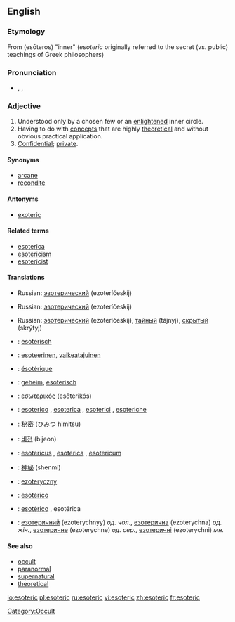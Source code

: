 ==English==

===Etymology===
From {{AGr.}} '''{{polytonic|[[ἐσώτερoς]]}}''' (esōteros) "inner" (''esoteric'' originally referred to the secret (vs. public) teachings of Greek philosophers)

===Pronunciation===
*{{enPR|/ěsōtěr'ĭk/}}, {{IPA|/ˌɛsoˈtɛrɪk/}}, {{SAMPA|/EsoU"tErIc/}}
*:{{rhymes|ɛrɪk}}

===Adjective===
{{en-adj}}

# Understood only by a chosen few or an [[enlightened]] inner circle.
# Having to do with [[concept]]s that are highly [[theoretical]] and without obvious practical application.
# [[confidential|Confidential]]; [[private]].

====Synonyms====
*[[arcane]]
*[[recondite]]

====Antonyms====
*[[exoteric]]

====Related terms====
*[[esoterica]]
*[[esotericism]]
*[[esotericist]]

====Translations====
{{trans-top|Understood only by a chosen few or an enlightened inner circle}}
{{trans-mid}}
*Russian: [[эзотерический]] (ezoteríčeskij)
{{trans-bottom}}
{{trans-top|Having to do with concepts that are highly theoretical}}
{{trans-mid}}
*Russian: [[эзотерический]] (ezoteríčeskij)
{{trans-bottom}}
{{trans-top|confidential; private}}
{{trans-mid}}
*Russian: [[эзотерический]] (ezoteríčeskij), [[тайный]] (tájnyj), [[скрытый]] (skrýtyj)
{{trans-bottom}}

{{checktrans-top}}
*{{ttbc|Dutch}}: [[esoterisch]]
*{{ttbc|Finnish}}: [[esoteerinen]], [[vaikeatajuinen]]
*{{ttbc|French}}: [[ésotérique]]
*{{ttbc|German}}: [[geheim]], [[esoterisch]]
*{{ttbc|Greek}}: [[εσωτερικός]] (esōterikós)
*{{ttbc|Italian}}: [[esoterico]] {{m}}, [[esoterica]] {{f}}, [[esoterici]] {{mpl}}, [[esoteriche]] {{fpl}}
{{checktrans-mid}}
*{{ttbc|Japanese}}: [[秘密]] (ひみつ himitsu)
*{{ttbc|Korean}}: [[비전]] (bijeon)
*{{ttbc|Latin}}: [[esotericus]] {{m}}, [[esoterica]] {{f}}, [[esotericum]] {{n}}
*{{ttbc|Mandarin Chinese}}: [[神秘]] (shenmi)
*{{ttbc|Polish}}: [[ezoteryczny]]
*{{ttbc|Português}}: [[esotérico]]
*{{ttbc|Spanish}}: [[esotérico]] {{m}}, esotérica {{f}}
*{{ttbc|Ukrainian}}: [[езотеричний]] (ezoterychnyy) ''од. чол.'', [[езотерична]] (ezoterychna) ''од. жін.'', [[езотеричне]] (ezoterychne) ''од. сер.'', [[езотеричні]] (ezoterychni) ''мн.''
{{checktrans-bottom}}

====See also====
*[[occult]]
*[[paranormal]]
*[[supernatural]]
*[[theoretical]]

[[Category:Occult]]

[[io:esoteric]]
[[pl:esoteric]]
[[ru:esoteric]]
[[vi:esoteric]]
[[zh:esoteric]]
[[fr:esoteric]]